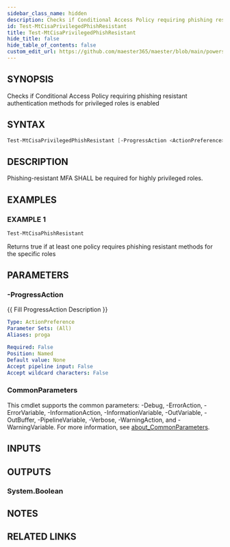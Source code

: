 ```yaml
---
sidebar_class_name: hidden
description: Checks if Conditional Access Policy requiring phishing resistant authentication methods for privileged roles is enabled
id: Test-MtCisaPrivilegedPhishResistant
title: Test-MtCisaPrivilegedPhishResistant
hide_title: false
hide_table_of_contents: false
custom_edit_url: https://github.com/maester365/maester/blob/main/powershell/public/Test-MtCisaPrivilegedPhishResistant.ps1
---
```


## SYNOPSIS

Checks if Conditional Access Policy requiring phishing resistant authentication methods for privileged roles is enabled

## SYNTAX

```powershell
Test-MtCisaPrivilegedPhishResistant [-ProgressAction <ActionPreference>] [<CommonParameters>]
```

## DESCRIPTION

Phishing-resistant MFA SHALL be required for highly privileged roles.

## EXAMPLES

### EXAMPLE 1

```powershell
Test-MtCisaPhishResistant
```

Returns true if at least one policy requires phishing resistant methods for the specific roles

## PARAMETERS

### -ProgressAction

\{\{ Fill ProgressAction Description \}\}

```yaml
Type: ActionPreference
Parameter Sets: (All)
Aliases: proga

Required: False
Position: Named
Default value: None
Accept pipeline input: False
Accept wildcard characters: False
```

### CommonParameters

This cmdlet supports the common parameters: -Debug, -ErrorAction, -ErrorVariable, -InformationAction, -InformationVariable, -OutVariable, -OutBuffer, -PipelineVariable, -Verbose, -WarningAction, and -WarningVariable. For more information, see [about_CommonParameters](http://go.microsoft.com/fwlink/?LinkID=113216).

## INPUTS

## OUTPUTS

### System.Boolean

## NOTES

## RELATED LINKS
